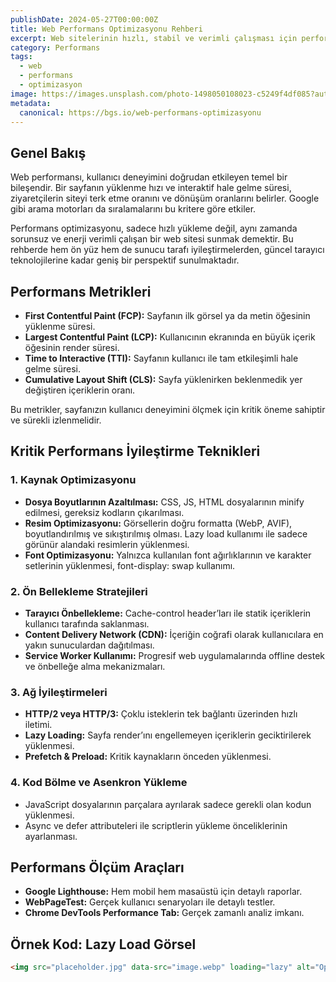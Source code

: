 ```yaml
---
publishDate: 2024-05-27T00:00:00Z
title: Web Performans Optimizasyonu Rehberi
excerpt: Web sitelerinin hızlı, stabil ve verimli çalışması için performans iyileştirme teknikleri, araçları ve stratejileri.
category: Performans
tags:
  - web
  - performans
  - optimizasyon
image: https://images.unsplash.com/photo-1498050108023-c5249f4df085?auto=format&fit=crop&w=1650&q=80
metadata:
  canonical: https://bgs.io/web-performans-optimizasyonu
---
```


## Genel Bakış

Web performansı, kullanıcı deneyimini doğrudan etkileyen temel bir bileşendir. Bir sayfanın yüklenme hızı ve interaktif hale gelme süresi, ziyaretçilerin siteyi terk etme oranını ve dönüşüm oranlarını belirler. Google gibi arama motorları da sıralamalarını bu kritere göre etkiler.

Performans optimizasyonu, sadece hızlı yükleme değil, aynı zamanda sorunsuz ve enerji verimli çalışan bir web sitesi sunmak demektir. Bu rehberde hem ön yüz hem de sunucu tarafı iyileştirmelerden, güncel tarayıcı teknolojilerine kadar geniş bir perspektif sunulmaktadır.

## Performans Metrikleri

- **First Contentful Paint (FCP):** Sayfanın ilk görsel ya da metin öğesinin yüklenme süresi.
- **Largest Contentful Paint (LCP):** Kullanıcının ekranında en büyük içerik öğesinin render süresi.
- **Time to Interactive (TTI):** Sayfanın kullanıcı ile tam etkileşimli hale gelme süresi.
- **Cumulative Layout Shift (CLS):** Sayfa yüklenirken beklenmedik yer değiştiren içeriklerin oranı.

Bu metrikler, sayfanızın kullanıcı deneyimini ölçmek için kritik öneme sahiptir ve sürekli izlenmelidir.

## Kritik Performans İyileştirme Teknikleri

### 1. Kaynak Optimizasyonu

- **Dosya Boyutlarının Azaltılması:** CSS, JS, HTML dosyalarının minify edilmesi, gereksiz kodların çıkarılması.
- **Resim Optimizasyonu:** Görsellerin doğru formatta (WebP, AVIF), boyutlandırılmış ve sıkıştırılmış olması. Lazy load kullanımı ile sadece görünür alandaki resimlerin yüklenmesi.
- **Font Optimizasyonu:** Yalnızca kullanılan font ağırlıklarının ve karakter setlerinin yüklenmesi, font-display: swap kullanımı.

### 2. Ön Bellekleme Stratejileri

- **Tarayıcı Önbellekleme:** Cache-control header’ları ile statik içeriklerin kullanıcı tarafında saklanması.
- **Content Delivery Network (CDN):** İçeriğin coğrafi olarak kullanıcılara en yakın sunuculardan dağıtılması.
- **Service Worker Kullanımı:** Progresif web uygulamalarında offline destek ve önbelleğe alma mekanizmaları.

### 3. Ağ İyileştirmeleri

- **HTTP/2 veya HTTP/3:** Çoklu isteklerin tek bağlantı üzerinden hızlı iletimi.
- **Lazy Loading:** Sayfa render’ını engellemeyen içeriklerin geciktirilerek yüklenmesi.
- **Prefetch & Preload:** Kritik kaynakların önceden yüklenmesi.

### 4. Kod Bölme ve Asenkron Yükleme

- JavaScript dosyalarının parçalara ayrılarak sadece gerekli olan kodun yüklenmesi.
- Async ve defer attributeleri ile scriptlerin yükleme önceliklerinin ayarlanması.

## Performans Ölçüm Araçları

- **Google Lighthouse:** Hem mobil hem masaüstü için detaylı raporlar.
- **WebPageTest:** Gerçek kullanıcı senaryoları ile detaylı testler.
- **Chrome DevTools Performance Tab:** Gerçek zamanlı analiz imkanı.

## Örnek Kod: Lazy Load Görsel

```html
<img src="placeholder.jpg" data-src="image.webp" loading="lazy" alt="Optimizasyon Örneği" />

